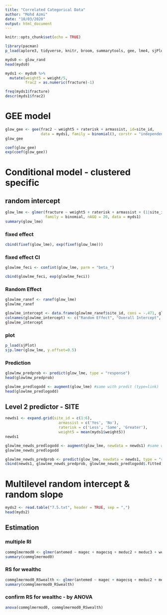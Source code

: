 ```yaml
---
title: "Correlated Categorical Data"
author: "Mohd Azmi"
date: "10/03/2020"
output: html_document
---
```


```r
knitr::opts_chunk$set(echo = TRUE)
```

```r
library(pacman)
p_load(aplore3, tidyverse, knitr, broom, summarytools, gee, lme4, sjPlot, HSAUR2, ggplot2)
```

```r
myds0 <- glow_rand
head(myds0)
```

```r
myds1 <- myds0 %>% 
  mutate(weight5 = weight/5,
         frac2 = as.numeric(fracture)-1)

freq(myds1$fracture)
descr(myds1$frac2)
```
# GEE model


```r
glow_gee <- gee(frac2 ~ weight5 + raterisk + armassist, id=site_id,
                data = myds1, family = binomial(), corstr = "independence", maxiter = 100)
glow_gee
```

```r
coef(glow_gee)
exp(coef(glow_gee))
```

# Conditional model - clustered specific

## random intercept

```r
glow_lme <- glmer(fracture ~ weight5 + raterisk + armassist + (1|site_id),
                  family = binomial, nAGQ = 20, data = myds1)
summary(glow_lme)
```

### fixed effect

```r
cbind(fixef(glow_lme), exp(fixef(glow_lme)))
```

### fixed effect CI

```r
glowlme_feci <- confint(glow_lme, parm = "beta_")

cbind(glowlme_feci, exp(glowlme_feci))
```

### Random Effect

```r
glowlme_ranef <- ranef(glow_lme)
glowlme_ranef
```

```r
glowlme_intercept <- data.frame(glowlme_ranef$site_id, cons = -.471, glowlme_ranef$site_id-.471)
colnames(glowlme_intercept) <- c("Random Effect", "Overall Intercept", "Predicted Intercept")
glowlme_intercept

```

### plot

```r
p_load(sjPlot)
sjp.lmer(glow_lme, y.offset=0.5)
```

### Prediction

```r
glowlmw_predprob <- predict(glow_lme, type = "response")
head(glowlmw_predprob)
```


```r
glowlme_predlogodd <- augment(glow_lme) #same with predit (type=link)
head(glowlme_predlogodd)
```

## Level 2 predictor - SITE

```r
newds1 <- expand.grid(site_id = c(1:6),
                        armassist = c('Yes', 'No'),
                        raterisk = c('Less', 'Same', 'Greater'),
                        weight5 = mean(myds1$weight5))
newds1
```

```r
glowlme_newds_predlogodd <- augment(glow_lme, newdata = newds1) #same with predit (type=link)
glowlme_newds_predlogodd
```


```r
glowlme_newds_predprob <- predict(glow_lme, newdata = newds1, type = "response")
cbind(newds1, glowlme_newds_predprob, glowlme_newds_predlogodd$.fitted)
```

# Multilevel random intercept & random slope

```r
myds2 <- read.table("7.5.txt", header = TRUE, sep = ",")
head(myds2)
```

## Estimation

### multiple RI

```r
commglmermod0 <- glmer(antemed ~ magec + magecsq + meduc2 + meduc3 + wealthc + (1|comm), data = myds2, family = binomial())
summary(commglmermod0)
```

### RS for wealthc

```r
commglmermod0_RSwealth <- glmer(antemed ~ magec + magecsq + meduc2 + meduc3 + wealthc + (1+ wealthc|comm), data = myds2, family = binomial())
summary(commglmermod0_RSwealth)
```

### confirm RS for wealthc - by ANOVA

```r
anova(commglmermod0, commglmermod0_RSwealth)

```

